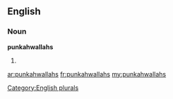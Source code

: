 ==English==

===Noun===
'''punkahwallahs'''

# {{plural of|[[punkahwallah]]}}

[[Category:English plurals]]

[[ar:punkahwallahs]]
[[fr:punkahwallahs]]
[[my:punkahwallahs]]